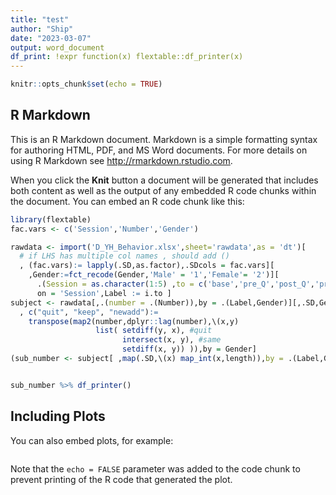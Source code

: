 ```yaml
---
title: "test"
author: "Ship"
date: "2023-03-07"
output: word_document
df_print: !expr function(x) flextable::df_printer(x)
---
```


```r
knitr::opts_chunk$set(echo = TRUE)
```

## R Markdown

This is an R Markdown document. Markdown is a simple formatting syntax for authoring HTML, PDF, and MS Word documents. For more details on using R Markdown see <http://rmarkdown.rstudio.com>.

When you click the **Knit** button a document will be generated that includes both content as well as the output of any embedded R code chunks within the document. You can embed an R code chunk like this:

```r
library(flextable)
fac.vars <- c('Session','Number','Gender')

rawdata <- import('D_YH_Behavior.xlsx',sheet='rawdata',as = 'dt')[
  # if LHS has multiple col names , should add ()
  , (fac.vars):= lapply(.SD,as.factor),.SDcols = fac.vars][
    ,Gender:=fct_recode(Gender,'Male' = '1','Female'= '2')][
      .(Session = as.character(1:5) ,to = c('base','pre_Q','post_Q','pre_dance','post_dance')),
      on = 'Session',Label := i.to ]
subject <- rawdata[,.(number = .(Number)),by = .(Label,Gender)][,.SD,Gender][
  , c("quit", "keep", "newadd"):=
    transpose(map2(number,dplyr::lag(number),\(x,y)
                   list( setdiff(y, x), #quit
                         intersect(x, y), #same
                         setdiff(x, y)) )),by = Gender] 
(sub_number <- subject[ ,map(.SD,\(x) map_int(x,length)),by = .(Label,Gender)])


sub_number %>% df_printer()
```

## Including Plots

You can also embed plots, for example:

```r

```

Note that the `echo = FALSE` parameter was added to the code chunk to prevent printing of the R code that generated the plot.

